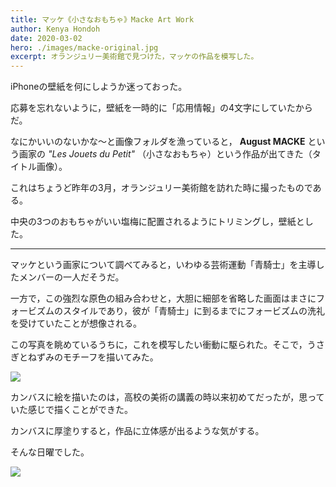 ```yaml
---
title: マッケ《小さなおもちゃ》Macke Art Work
author: Kenya Hondoh
date: 2020-03-02
hero: ./images/macke-original.jpg
excerpt: オランジュリー美術館で見つけた，マッケの作品を模写した。
---
```


iPhoneの壁紙を何にしようか迷っておった。

応募を忘れないように，壁紙を一時的に「応用情報」の4文字にしていたからだ。

なにかいいのないかな〜と画像フォルダを漁っていると，
**August MACKE** という画家の *"Les Jouets du Petit"* （小さなおもちゃ）という作品が出てきた（タイトル画像）。

これはちょうど昨年の3月，オランジュリー美術館を訪れた時に撮ったものである。

中央の3つのおもちゃがいい塩梅に配置されるようにトリミングし，壁紙とした。

---

マッケという画家について調べてみると，いわゆる芸術運動「青騎士」を主導したメンバーの一人だそうだ。

一方で，この強烈な原色の組み合わせと，大胆に細部を省略した画面はまさにフォービズムのスタイルであり，彼が「青騎士」に到るまでにフォービズムの洗礼を受けていたことが想像される。

この写真を眺めているうちに，これを模写したい衝動に駆られた。そこで，うさぎとねずみのモチーフを描いてみた。

![](./images/macke-copy-full.jpg)

カンバスに絵を描いたのは，高校の美術の講義の時以来初めてだったが，思っていた感じで描くことができた。

カンバスに厚塗りすると，作品に立体感が出るような気がする。

そんな日曜でした。

![](./images/macke-copy.jpg)
